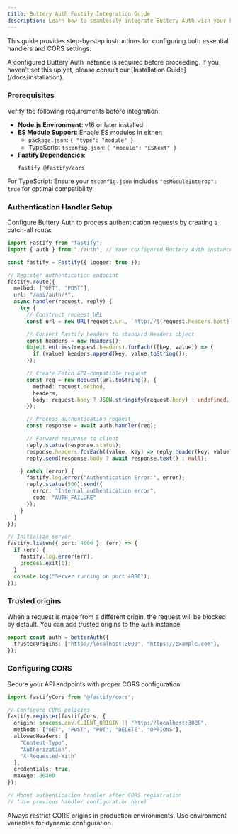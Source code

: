 ```yaml
---
title: Buttery Auth Fastify Integration Guide
description: Learn how to seamlessly integrate Buttery Auth with your Fastify application.
---
```


This guide provides step-by-step instructions for configuring both essential handlers and CORS settings.

<Callout type="important">
A configured Buttery Auth instance is required before proceeding. If you haven't set this up yet, please consult our [Installation Guide](/docs/installation).
</Callout>

### Prerequisites

Verify the following requirements before integration:

- **Node.js Environment**: v16 or later installed
- **ES Module Support**: Enable ES modules in either:
  - `package.json`: `{ "type": "module" }`
  - TypeScript `tsconfig.json`: `{ "module": "ESNext" }`
- **Fastify Dependencies**:
  ```package-install
  fastify @fastify/cors
  ```

<Callout type="tip"> For TypeScript: Ensure your `tsconfig.json` includes `"esModuleInterop": true` for optimal compatibility. </Callout>

### Authentication Handler Setup

Configure Buttery Auth to process authentication requests by creating a catch-all route:

```ts title="server.ts"
import Fastify from "fastify";
import { auth } from "./auth"; // Your configured Buttery Auth instance

const fastify = Fastify({ logger: true });

// Register authentication endpoint
fastify.route({
  method: ["GET", "POST"],
  url: "/api/auth/*",
  async handler(request, reply) {
    try {
      // Construct request URL
      const url = new URL(request.url, `http://${request.headers.host}`);

      // Convert Fastify headers to standard Headers object
      const headers = new Headers();
      Object.entries(request.headers).forEach(([key, value]) => {
        if (value) headers.append(key, value.toString());
      });

      // Create Fetch API-compatible request
      const req = new Request(url.toString(), {
        method: request.method,
        headers,
        body: request.body ? JSON.stringify(request.body) : undefined,
      });

      // Process authentication request
      const response = await auth.handler(req);

      // Forward response to client
      reply.status(response.status);
      response.headers.forEach((value, key) => reply.header(key, value));
      reply.send(response.body ? await response.text() : null);

    } catch (error) {
      fastify.log.error("Authentication Error:", error);
      reply.status(500).send({
        error: "Internal authentication error",
        code: "AUTH_FAILURE"
      });
    }
  }
});

// Initialize server
fastify.listen({ port: 4000 }, (err) => {
  if (err) {
    fastify.log.error(err);
    process.exit(1);
  }
  console.log("Server running on port 4000");
});
```

### Trusted origins

When a request is made from a different origin, the request will be blocked by default. You can add trusted origins to the `auth` instance.

```ts
export const auth = betterAuth({
  trustedOrigins: ["http://localhost:3000", "https://example.com"],
});
```

### Configuring CORS

Secure your API endpoints with proper CORS configuration:

```ts
import fastifyCors from "@fastify/cors";

// Configure CORS policies
fastify.register(fastifyCors, {
  origin: process.env.CLIENT_ORIGIN || "http://localhost:3000",
  methods: ["GET", "POST", "PUT", "DELETE", "OPTIONS"],
  allowedHeaders: [
    "Content-Type",
    "Authorization",
    "X-Requested-With"
  ],
  credentials: true,
  maxAge: 86400
});

// Mount authentication handler after CORS registration
// (Use previous handler configuration here)
```

<Callout type="warning"> Always restrict CORS origins in production environments. Use environment variables for dynamic configuration. </Callout>
